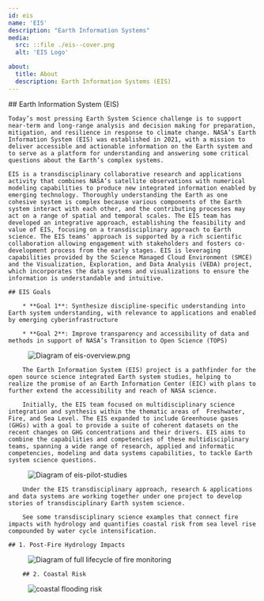 ```yaml
---
id: eis
name: 'EIS'
description: "Earth Information Systems"
media:
  src: ::file ./eis--cover.png
  alt: 'EIS Logo'

about:
  title: About
  description: Earth Information Systems (EIS)
---
```

<Block>
  <Prose>
    ## Earth Information System (EIS)

    Today’s most pressing Earth System Science challenge is to support near-term and long-range analysis and decision making for preparation, mitigation, and resilience in response to climate change. NASA’s Earth Information System (EIS) was established in 2021, with a mission to deliver accessible and actionable information on the Earth system and to serve as a platform for understanding and answering some critical questions about the Earth’s complex systems.

    EIS is a transdisciplinary collaborative research and applications activity that combines NASA’s satellite observations with numerical modeling capabilities to produce new integrated information enabled by emerging technology. Thoroughly understanding the Earth as one cohesive system is complex because various components of the Earth system interact with each other, and the contributing processes may act on a range of spatial and temporal scales. The EIS team has developed an integrative approach, establishing the feasibility and value of EIS, focusing on a transdisciplinary approach to Earth science. The EIS teams’ approach is supported by a rich scientific collaboration allowing engagement with stakeholders and fosters co-development process from the early stages. EIS is leveraging capabilities provided by the Science Managed Cloud Environment (SMCE) and the Visualization, Exploration, and Data Analysis (VEDA) project, which incorporates the data systems and visualizations to ensure the information is understandable and intuitive.

    ## EIS Goals

        * **Goal 1**: Synthesize discipline-specific understanding into Earth system understanding, with relevance to applications and enabled by emerging cyberinfrastructure

        * **Goal 2**: Improve transparency and accessibility of data and methods in support of NASA’s Transition to Open Science (TOPS)


  </Prose>
</Block>


<Block>
 <Figure>
  <Image
    src={new URL('./eis-overview.png', import.meta.url).href}
    alt="Diagram of eis-overview.png"
    />
  </Figure>
</Block>

<Block>
  <Prose>

        The Earth Information System (EIS) project is a pathfinder for the open source science integrated Earth system studies, helping to realize the promise of an Earth Information Center (EIC) with plans to further extend the accessibility and reach of NASA science.

        Initially, the EIS team focused on multidisciplinary science integration and synthesis within the thematic areas of  Freshwater, Fire, and Sea Level. The EIS expanded to include Greenhouse gases (GHGs) with a goal to provide a suite of coherent datasets on the recent changes on GHG concentrations and their drivers. EIS aims to combine the capabilities and competencies of these multidisciplinary teams, spanning a wide range of research, applied and informatic competencies, modeling and data systems capabilities, to tackle Earth system science questions.

  </Prose>
</Block>


<Block>
 <Figure>
  <Image
    src={new URL('./eis-pilot-studies.png', import.meta.url).href}
    alt="Diagram of eis-pilot-studies"
    />
  </Figure>
</Block>

<Block>
  <Prose>

        Under the EIS transdisciplinary approach, research & applications and data systems are working together under one project to develop stories of transdisciplinary Earth system science.

        See some transdisciplinary science examples that connect fire impacts with hydrology and quantifies coastal risk from sea level rise compounded by water cycle intensification.


  </Prose>
</Block>


<Block>
  <Prose>


    ## 1. Post-Fire Hydrology Impacts

  </Prose>
</Block>


<Block>
 <Figure>
  <Image
    src={new URL('./eis-fire-about.png', import.meta.url).href}
    alt="Diagram of full lifecycle of fire monitoring"
    />
  </Figure>
</Block>

<Block>
  <Prose>

        ## 2. Coastal Risk

 </Prose>
</Block>


<Block>
 <Figure>
  <Image
    src={new URL('./coastal.png', import.meta.url).href}
    alt="coastal flooding risk"
    />
  </Figure>
</Block>

